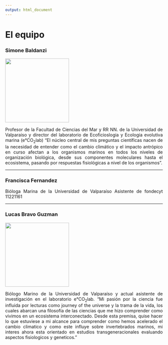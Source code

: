 ```yaml
---
output: html_document
---
```


# **El equipo**

### Simone Baldanzi

![](images/simone.jpeg){width="5.4cm"}

<div style="text-align: justify">

Profesor de la Facultad de Ciencias del Mar y RR NN. de la Universidad de Valparaiso y director del laboratorio de Ecoficioslogia y Ecologia evolutiva marina (e°CO~2~lab) "El núcleo central de mis preguntas científicas nacen de la necesidad de entender como el cambio climático y el impacto antrópico en curso afectan a los organismos marinos en todos los niveles de organización biológica, desde sus componentes moleculares hasta el ecosistema, pasando por respuestas fisiológicas a nivel de los organismos".

<div/>

------------------------------------------------------------------------

### Francisca Fernandez

<div style="text-align: justify">

Bióloga Marina de la Universidad de Valparaíso Asistente de fondecyt 11221161

<div/>

------------------------------------------------------------------------

### Lucas Bravo Guzman

![](images/lucas.JPG){width="5.4cm"}

<div style="text-align: justify">

Biólogo Marino de la Universidad de Valparaíso y actual asistente de investigación en el laboratorio e°CO~2~lab. "Mi pasión por la ciencia fue influida por lecturas como journey of the universe y la trama de la vida, los cuales abarcan una filosofía de las ciencias que me hizo comprender como vivimos en un ecosistema interconectado. Desde esta premisa, quise hacer lo que estuviese a mi alcance para comprender como hemos acelerado el cambio climatico y como este influye sobre invertebrados marinos, mi interes ahora esta orientado en estudios transgeneracionales evaluando aspectos fisiologicos y geneticos."

<div/>
